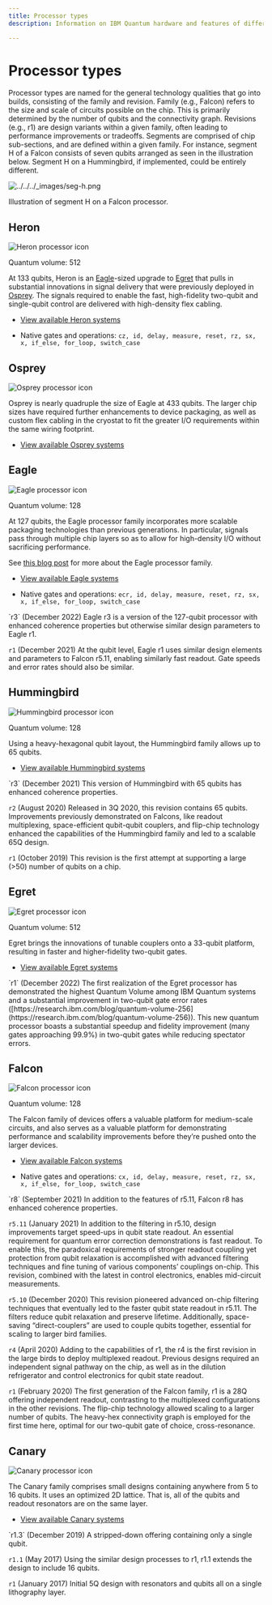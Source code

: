 ```yaml
---
title: Processor types
description: Information on IBM Quantum hardware and features of different processors

---
```


# Processor types

Processor types are named for the general technology qualities that go into builds, consisting of the family and revision. Family (e.g., Falcon) refers to the size and scale of circuits possible on the chip. This is primarily determined by the number of qubits and the connectivity graph. Revisions (e.g., r1) are design variants within a given family, often leading to performance improvements or tradeoffs. Segments are comprised of chip sub-sections, and are defined within a given family. For instance, segment H of a Falcon consists of seven qubits arranged as seen in the illustration below. Segment H on a Hummingbird, if implemented, could be entirely different.

![../../../\_images/seg-h.png](/images/migration/seg-h.png)

Illustration of segment H on a Falcon processor.


## Heron

![Heron processor icon](/images/run/processor-types/heron.svg)

Quantum volume: 512

At 133 qubits, Heron is an [Eagle](#eagle)-sized upgrade to [Egret](#egret) that pulls in substantial innovations in signal delivery that were previously deployed in [Osprey](#osprey). The signals required to enable the fast, high-fidelity two-qubit and single-qubit control are delivered with high-density flex cabling.

*   [View available Heron systems](https://quantum.ibm.com/services/resources?tab=systems&type=Heron)

* Native gates and operations: `cz, id, delay, measure, reset, rz, sx, x, if_else, for_loop, switch_case`

## Osprey

![Osprey processor icon](/images/migration/osprey.svg)

Osprey is nearly quadruple the size of Eagle at 433 qubits. The larger chip sizes have required further enhancements to device packaging, as well as custom flex cabling in the cryostat to fit the greater I/O requirements within the same wiring footprint.

*   [View available Osprey systems](https://quantum.ibm.com/services/resources?tab=systems&type=Osprey)

## Eagle

![Eagle processor icon](/images/migration/eagle.svg)

Quantum volume: 128

At 127 qubits, the Eagle processor family incorporates more scalable packaging technologies than previous generations. In particular, signals pass through multiple chip layers so as to allow for high-density I/O without sacrificing performance.

See [this blog post](https://research.ibm.com/blog/127-qubit-quantum-processor-eagle) for more about the Eagle processor family.

*   [View available Eagle systems](https://quantum.ibm.com/services/resources?tab=systems&type=Eagle)

* Native gates and operations: `ecr, id, delay, measure, reset, rz, sx, x, if_else, for_loop, switch_case`

<Admonition type="info" title="Revisions">
  `r3` (December 2022) Eagle r3 is a version of the 127-qubit processor with enhanced coherence properties but otherwise similar design parameters to Eagle r1.

  `r1` (December 2021) At the qubit level, Eagle r1 uses similar design elements and parameters to Falcon r5.11, enabling similarly fast readout. Gate speeds and error rates should also be similar.
</Admonition>

## Hummingbird

![Hummingbird processor icon](/images/migration/hummingbird.svg)

Quantum volume: 128

Using a heavy-hexagonal qubit layout, the Hummingbird family allows up to 65 qubits.

*   [View available Hummingbird systems](https://quantum.ibm.com/services/resources?tab=systems&type=Hummingbird)

<Admonition type="info" title="Revisions">
  `r3` (December 2021) This version of Hummingbird with 65 qubits has enhanced coherence properties.

  `r2` (August 2020) Released in 3Q 2020, this revision contains 65 qubits. Improvements previously demonstrated on Falcons, like readout multiplexing, space-efficient qubit-qubit couplers, and flip-chip technology enhanced the capabilities of the Hummingbird family and led to a scalable 65Q design.

  `r1` (October 2019) This revision is the first attempt at supporting a large (>50) number of qubits on a chip.
</Admonition>

## Egret

![Egret processor icon](/images/migration/egret.svg)

Quantum volume: 512

Egret brings the innovations of tunable couplers onto a 33-qubit platform, resulting in faster and higher-fidelity two-qubit gates.

*   [View available Egret systems](https://quantum.ibm.com/services/resources?tab=systems&type=Egret)

<Admonition type="info" title="Revisions">
  `r1` (December 2022) The first realization of the Egret processor has demonstrated the highest Quantum Volume among IBM Quantum systems and a substantial improvement in two-qubit gate error rates ([https://research.ibm.com/blog/quantum-volume-256](https://research.ibm.com/blog/quantum-volume-256)). This new quantum processor boasts a substantial speedup and fidelity improvement (many gates approaching 99.9%) in two-qubit gates while reducing spectator errors.
</Admonition>

## Falcon

![Falcon processor icon](/images/migration/falcon.svg)

Quantum volume: 128 

The Falcon family of devices offers a valuable platform for medium-scale circuits, and also serves as a valuable platform for demonstrating performance and scalability improvements before they’re pushed onto the larger devices.

*   [View available Falcon systems](https://quantum.ibm.com/services/resources?tab=systems&type=Falcon)

* Native gates and operations: `cx, id, delay, measure, reset, rz, sx, x, if_else, for_loop, switch_case`

<Admonition type="info" title="Revisions">
  `r8` (September 2021) In addition to the features of r5.11, Falcon r8 has enhanced coherence properties.

  `r5.11` (January 2021) In addition to the filtering in r5.10, design improvements target speed-ups in qubit state readout. An essential requirement for quantum error correction demonstrations is fast readout. To enable this, the paradoxical requirements of stronger readout coupling yet protection from qubit relaxation is accomplished with advanced filtering techniques and fine tuning of various components’ couplings on-chip. This revision, combined with the latest in control electronics, enables mid-circuit measurements.

  `r5.10` (December 2020) This revision pioneered advanced on-chip filtering techniques that eventually led to the faster qubit state readout in r5.11. The filters reduce qubit relaxation and preserve lifetime. Additionally, space-saving “direct-couplers” are used to couple qubits together, essential for scaling to larger bird families.

  `r4` (April 2020) Adding to the capabilities of r1, the r4 is the first revision in the large birds to deploy multiplexed readout. Previous designs required an independent signal pathway on the chip, as well as in the dilution refrigerator and control electronics for qubit state readout.

  `r1` (February 2020) The first generation of the Falcon family, r1 is a 28Q offering independent readout, contrasting to the multiplexed configurations in the other revisions. The flip-chip technology allowed scaling to a larger number of qubits. The heavy-hex connectivity graph is employed for the first time here, optimal for our two-qubit gate of choice, cross-resonance.
</Admonition>

## Canary

![Canary processor icon](/images/migration/canary.svg)

The Canary family comprises small designs containing anywhere from 5 to 16 qubits. It uses an optimized 2D lattice.  That is, all of the qubits and readout resonators are on the same layer.
*   [View available Canary systems](https://quantum.ibm.com/services/resources?tab=systems&type=Canary)

<Admonition type="info" title="Revisions">
  `r1.3` (December 2019) A stripped-down offering containing only a single qubit.

  `r1.1` (May 2017) Using the similar design processes to r1, r1.1 extends the design to include 16 qubits.

  `r1` (January 2017) Initial 5Q design with resonators and qubits all on a single lithography layer.
</Admonition>